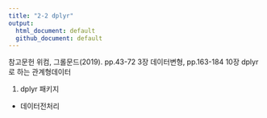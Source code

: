 ```yaml
---
title: "2-2 dplyr"
output:
  html_document: default
  github_document: default
---
```


참고문헌
위컴, 그롤문드(2019). pp.43-72 3장 데이터변형, pp.163-184 10장 dplyr로 하는 관계형데이터 


1. dplyr 패키지

- 데이터전처리
